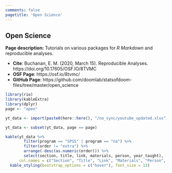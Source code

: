 ```yaml
---
comments: false
pagetitle: 'Open Science'
---
```


## Open Science

**Page description:** Tutorials on various packages for _R Markdown_ and reproducible analyses. 

- **Cite**: Buchanan, E. M. (2020, March 15). Reproducible Analyses. https://doi.org/10.17605/OSF.IO/8TVMC 
- **OSF Page**: https://osf.io/8tvmc/
- **GitHub Page**: https://github.com/doomlab/statsofdoom-files/tree/master/open_science

```r
library(rio)
library(kableExtra)
library(dplyr)
page <- "open"

yt_data <- import(paste0(here::here(), "/no_sync/youtube_updated.xlsx"))

yt_data <- subset(yt_data, page == page)
```

```r
kable(yt_data %>% 
        filter(program == "SPSS" | program == "na") %>% 
        filter(order != "extra") %>% 
        arrange(-desc(as.numeric(order))) %>%
        select(section, title, link, materials, person, year_taught),
      col.names = c("Section", "Title", "Link", "Materials", "Person", "Year Taught")) %>% 
  kable_styling(bootstrap_options = c("hover"), font_size = 13)
```
